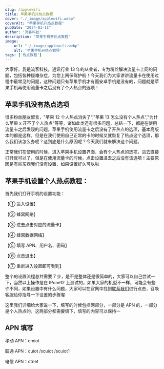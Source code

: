 ```yaml
---
slug: /applewifi
title: 苹果手机开热点教程
cover: "./_image/applewifi.webp"
coverAlt: "苹果手机开热点教程"
pubDate: "2024-03-11"
author: '流客科技'
description: '苹果手机开热点教程'
image:
    url: "./_image/applewifi.webp"
    alt: '苹果手机开热点教程'
tags: ['热点教程']
---
```


大家好，我是流客科技，通讯行业 13 年的从业者，专为粉丝解决流量卡上网的问题，包括各种疑难杂症，为您上网保驾护航！今天我们为大家讲讲流量卡在使用过程中最常见的问题，这种问题只有苹果手机才有而安卓手机是没有的，问题就是苹果手机再使用流量卡之后没有了个人热点的选项！

## 苹果手机没有热点选项

很多粉丝朋友留言，"苹果 12 个人热点消失了","苹果 13 怎么没有个人热点","为什么苹果 x 开不了个人热点"等等，诸如此类还有很多问题，总结一下，都是在使用流量卡之后发现的问题，苹果手机使用流量卡之后没有了开热点的选项，基本高版本的都是这样，但是在我们使用自己正常的卡的时候又就恢复了热点这个选项，那么我们该怎么办呢？这到底是什么原因呢？今天我们就来解决这个问题。

正常我们在使用的时候，进入苹果手机设置界面，会有个人热点的选项，进去直接打开就可以了，但是在使用流量卡的时候，点击设置进去之后没有该选项！主要原因是有些东西我们没有设置，如果设置好久可以啦

## 苹果手机设置个人热点教程：

首先我们打开手机的设置功能：

【① 进入设置】

【② 蜂窝网络】

【③ 进去点击对应的流量卡】

【④ 蜂窝数据网络】

【⑤ 填写 APN、用户名、密码】

【⑥ 点击退出】

【⑦ 重新进入设置即可看到】

整个的设置流程总共需要 7 步，是不是整体还是很简单的，大家可以自己尝试一下，当然以上操作是在 IPone12 上测试的，如果大家的机型不一样，可能会有些许不同，如果设置中有什么问题，大家可以在官网中找到[联系我们](https://work.weixin.qq.com/kfid/kfc2fe2c8e9a362bb6c)进行点击，召唤客服给你指导一下设置的步骤喔

这里我们详细给大家说一下，填写的时候包括两部分，一部分是 APN 的，一部分是个人热点的，这两部分都需要填下，填写的内容可以保持一

## APN 填写

移动 APN：cmiot

联通 APN：cuiot /scuiot /scuiot1

电信 APN：ctnet

